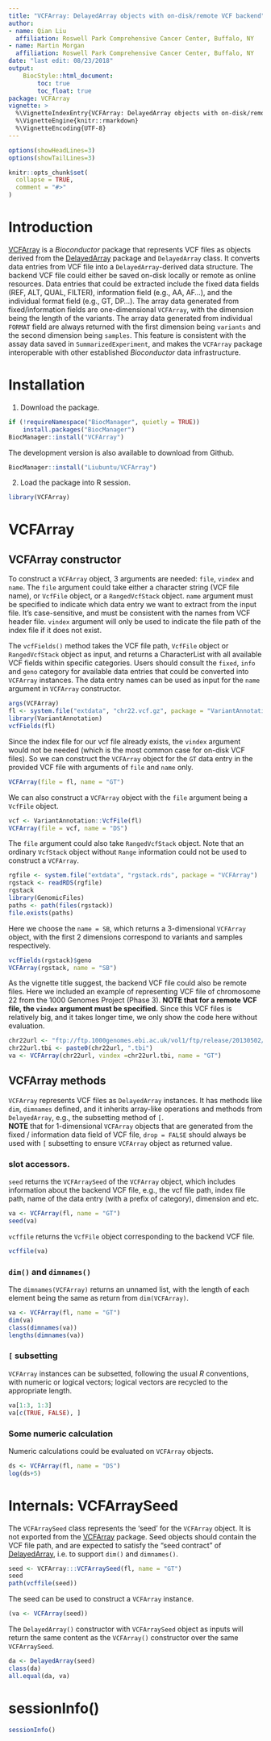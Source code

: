 ```yaml
---
title: "VCFArray: DelayedArray objects with on-disk/remote VCF backend"
author:
- name: Qian Liu
  affiliation: Roswell Park Comprehensive Cancer Center, Buffalo, NY
- name: Martin Morgan
  affiliation: Roswell Park Comprehensive Cancer Center, Buffalo, NY
date: "last edit: 08/23/2018"
output:
    BiocStyle::html_document:
        toc: true
        toc_float: true
package: VCFArray
vignette: >
  %\VignetteIndexEntry{VCFArray: DelayedArray objects with on-disk/remote VCF backend}
  %\VignetteEngine{knitr::rmarkdown}
  %\VignetteEncoding{UTF-8}
---
```


```r
options(showHeadLines=3)
options(showTailLines=3)
```
```r
knitr::opts_chunk$set(
  collapse = TRUE,
  comment = "#>"
)
```

# Introduction 
[VCFArray][] is a _Bioconductor_ package that represents VCF files as
objects derived from the [DelayedArray][] package and `DelayedArray`
class. It converts data entries from VCF file into a
`DelayedArray`-derived data structure. The backend VCF file could
either be saved on-disk locally or remote as online resources. Data
entries that could be extracted include the fixed data fields (REF,
ALT, QUAL, FILTER), information field (e.g., AA, AF...), and the
individual format field (e.g., GT, DP...). The array data generated
from fixed/information fields are one-dimensional `VCFArray`, with the
dimension being the length of the variants. The array data generated
from individual `FORMAT` field are always returned with the first
dimension being `variants` and the second dimension being
`samples`. This feature is consistent with the assay data saved in
`SummarizedExperiment`, and makes the `VCFArray` package interoperable
with other established _Bioconductor_ data infrastructure.

[VCFArray]: https://bioconductor.org/packages/VCFArray
[DelayedArray]: https://bioconductor.org/packages/DelayedArray

# Installation

1. Download the package. 

```r
if (!requireNamespace("BiocManager", quietly = TRUE))
    install.packages("BiocManager")
BiocManager::install("VCFArray")
```
The development version is also available to download from Github. 
```r
BiocManager::install("Liubuntu/VCFArray")
```

2. Load the package into R session.
```r
library(VCFArray)
```

# VCFArray

## VCFArray constructor

To construct a `VCFArray` object, 3 arguments are needed: `file`,
`vindex` and `name`. The `file` argument could take either a character
string (VCF file name), or `VcfFile` object, or a `RangedVcfStack`
object. `name` argument must be specified to indicate which data entry
we want to extract from the input file. It's case-sensitive, and must
be consistent with the names from VCF header file.  `vindex` argument
will only be used to indicate the file path of the index file if it
does not exist.

The `vcfFields()` method takes the VCF file path, `VcfFile` object or
`RangedVcfStack` object as input, and returns a CharacterList with all
available VCF fields within specific categories. Users should consult
the `fixed`, `info` and `geno` category for available data entries
that could be converted into `VCFArray` instances. The data entry
names can be used as input for the `name` argument in `VCFArray`
constructor.

```r
args(VCFArray)
fl <- system.file("extdata", "chr22.vcf.gz", package = "VariantAnnotation")
library(VariantAnnotation)
vcfFields(fl)
```

Since the index file for our vcf file already exists, the `vindex`
argument would not be needed (which is the most common case for
on-disk VCF files). So we can construct the `VCFArray` object for the
`GT` data entry in the provided VCF file with arguments of `file` and
`name` only.

```r
VCFArray(file = fl, name = "GT")
```

We can also construct a `VCFArray` object with the `file` argument
being a `VcfFile` object.

```r
vcf <- VariantAnnotation::VcfFile(fl)
VCFArray(file = vcf, name = "DS")
```

The `file` argument could also take `RangedVcfStack` object. Note that
an ordinary `VcfStack` object without `Range` information could not
be used to construct a `VCFArray`.

```r
rgfile <- system.file("extdata", "rgstack.rds", package = "VCFArray")
rgstack <- readRDS(rgfile)
rgstack
library(GenomicFiles)
paths <- path(files(rgstack))
file.exists(paths)
```

Here we choose the `name = SB`, which returns a 3-dimensional
`VCFArray` object, with the first 2 dimensions correspond to variants
and samples respectively.

```r
vcfFields(rgstack)$geno
VCFArray(rgstack, name = "SB")
```

As the vignette title suggest, the backend VCF file could also be
remote files. Here we included an example of representing VCF file of
chromosome 22 from the 1000 Genomes Project (Phase 3). **NOTE that for
a remote VCF file, the `vindex` argument must be specified.** Since
this VCF files is relatively big, and it takes longer time, we only
show the code here without evaluation.

```r
chr22url <- "ftp://ftp.1000genomes.ebi.ac.uk/vol1/ftp/release/20130502/ALL.chr22.phase3_shapeit2_mvncall_integrated_v5a.20130502.genotypes.vcf.gz"
chr22url.tbi <- paste0(chr22url, ".tbi")
va <- VCFArray(chr22url, vindex =chr22url.tbi, name = "GT")
```

## VCFArray methods

`VCFArray` represents VCF files as `DelayedArray` instances. It has
methods like `dim`, `dimnames` defined, and it inherits array-like
operations and methods from `DelayedArray`, e.g., the subsetting
method of `[`.     
**NOTE** that for 1-dimensional `VCFArray` objects that are generated
from the fixed / information data field of VCF file, `drop = FALSE`
should always be used with `[` subsetting to ensure `VCFArray` object
as returned value.

### slot accessors. 
`seed` returns the `VCFArraySeed` of the `VCFArray` object, which
  includes information about the backend VCF file, e.g., the vcf file
  path, index file path, name of the data entry (with a prefix of
  category), dimension and etc.
  
```r
va <- VCFArray(fl, name = "GT")
seed(va)
```

`vcffile` returns the `VcfFile` object corresponding to the backend
  VCF file.
```r
vcffile(va)
```

### `dim()` and `dimnames()`

The `dimnames(VCFArray)` returns an unnamed list, with the length of
each element being the same as return from `dim(VCFArray)`.

```r
va <- VCFArray(fl, name = "GT")
dim(va)
class(dimnames(va))
lengths(dimnames(va))
```

### `[` subsetting

`VCFArray` instances can be subsetted, following the usual _R_
conventions, with numeric or logical vectors; logical vectors are
recycled to the appropriate length.

```r
va[1:3, 1:3]
va[c(TRUE, FALSE), ]
```

### Some numeric calculation

Numeric calculations could be evaluated on `VCFArray` objects.

```r
ds <- VCFArray(fl, name = "DS")
log(ds+5)
```

# Internals: VCFArraySeed 

The `VCFArraySeed` class represents the 'seed' for the `VCFArray`
object. It is not exported from the [VCFArray][] package. Seed objects
should contain the VCF file path, and are expected to satisfy the
“seed contract” of [DelayedArray][], i.e. to support `dim()` and
`dimnames()`.

```r
seed <- VCFArray:::VCFArraySeed(fl, name = "GT")
seed
path(vcffile(seed))
```

The seed can be used to construct a `VCFArray` instance.

```r
(va <- VCFArray(seed))
```

The `DelayedArray()` constructor with `VCFArraySeed` object as inputs
will return the same content as the `VCFArray()` constructor over the
same `VCFArraySeed`.

```r
da <- DelayedArray(seed)
class(da)
all.equal(da, va)
```


# sessionInfo()

```r
sessionInfo()
```
